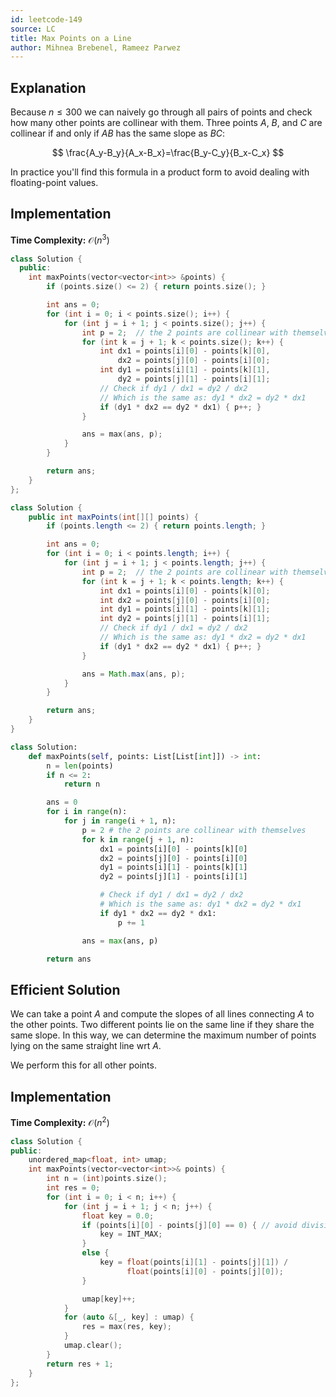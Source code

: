 ```yaml
---
id: leetcode-149
source: LC
title: Max Points on a Line
author: Mihnea Brebenel, Rameez Parwez
---
```


## Explanation

Because $n \le 300$ we can naively go through all pairs of points and check how many other points are collinear with them.
Three points $A$, $B$, and $C$ are collinear if and only if $AB$ has the same slope as $BC$:

$$
\frac{A_y-B_y}{A_x-B_x}=\frac{B_y-C_y}{B_x-C_x}
$$

In practice you'll find this formula in a product form to avoid dealing with floating-point values.

## Implementation

**Time Complexity:** $\mathcal{O}(n^3)$

<LanguageSection>
<CPPSection>

```cpp
class Solution {
  public:
	int maxPoints(vector<vector<int>> &points) {
		if (points.size() <= 2) { return points.size(); }

		int ans = 0;
		for (int i = 0; i < points.size(); i++) {
			for (int j = i + 1; j < points.size(); j++) {
				int p = 2;  // the 2 points are collinear with themselves
				for (int k = j + 1; k < points.size(); k++) {
					int dx1 = points[i][0] - points[k][0],
					    dx2 = points[j][0] - points[i][0];
					int dy1 = points[i][1] - points[k][1],
					    dy2 = points[j][1] - points[i][1];
					// Check if dy1 / dx1 = dy2 / dx2
					// Which is the same as: dy1 * dx2 = dy2 * dx1
					if (dy1 * dx2 == dy2 * dx1) { p++; }
				}

				ans = max(ans, p);
			}
		}

		return ans;
	}
};
```

</CPPSection>
<JavaSection>

```java
class Solution {
	public int maxPoints(int[][] points) {
		if (points.length <= 2) { return points.length; }

		int ans = 0;
		for (int i = 0; i < points.length; i++) {
			for (int j = i + 1; j < points.length; j++) {
				int p = 2;  // the 2 points are collinear with themselves
				for (int k = j + 1; k < points.length; k++) {
					int dx1 = points[i][0] - points[k][0];
					int dx2 = points[j][0] - points[i][0];
					int dy1 = points[i][1] - points[k][1];
					int dy2 = points[j][1] - points[i][1];
					// Check if dy1 / dx1 = dy2 / dx2
					// Which is the same as: dy1 * dx2 = dy2 * dx1
					if (dy1 * dx2 == dy2 * dx1) { p++; }
				}

				ans = Math.max(ans, p);
			}
		}

		return ans;
	}
}
```

</JavaSection>
<PySection>

```py
class Solution:
    def maxPoints(self, points: List[List[int]]) -> int:
        n = len(points)
        if n <= 2:
            return n

        ans = 0
        for i in range(n):
            for j in range(i + 1, n):
                p = 2 # the 2 points are collinear with themselves
                for k in range(j + 1, n):
                    dx1 = points[i][0] - points[k][0]
                    dx2 = points[j][0] - points[i][0]
                    dy1 = points[i][1] - points[k][1]
                    dy2 = points[j][1] - points[i][1]

                    # Check if dy1 / dx1 = dy2 / dx2
					# Which is the same as: dy1 * dx2 = dy2 * dx1
                    if dy1 * dx2 == dy2 * dx1:
                        p += 1

                ans = max(ans, p)

        return ans       
```

</PySection>
</LanguageSection>

## Efficient Solution

We can take a point $A$ and compute the slopes of all lines connecting $A$ to the other points. Two different points lie on the same line if they share the same slope. In this way, we can determine the maximum number of points lying on the same straight line wrt $A$.

We perform this for all other points.

## Implementation

**Time Complexity:** $\mathcal{O}(n^2)$

<LanguageSection>
<CPPSection>

```cpp
class Solution {
public:
    unordered_map<float, int> umap;
    int maxPoints(vector<vector<int>>& points) {
        int n = (int)points.size();
        int res = 0;
        for (int i = 0; i < n; i++) {
            for (int j = i + 1; j < n; j++) {
                float key = 0.0;
                if (points[i][0] - points[j][0] == 0) { // avoid division by 0
                    key = INT_MAX;
                }
                else {
                    key = float(points[i][1] - points[j][1]) /
                          float(points[i][0] - points[j][0]);
                }

                umap[key]++;
            }
            for (auto &[_, key] : umap) {
                res = max(res, key);
            }
            umap.clear();
        }
        return res + 1;
    }
};
```

</CPPSection>
</LanguageSection>